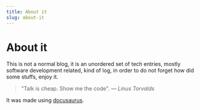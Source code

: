 ```yaml
---
title: About it
slug: about-it
---
```

# About it

This is not a normal blog, it is an unordered set of tech entries, mostly software development related, kind of log, in order to do not forget how did some stuffs, enjoy it.

> "Talk is cheap. Show me the code".
*― Linus Torvalds*

It was made using [docusaurus](https://docusaurus.io/).